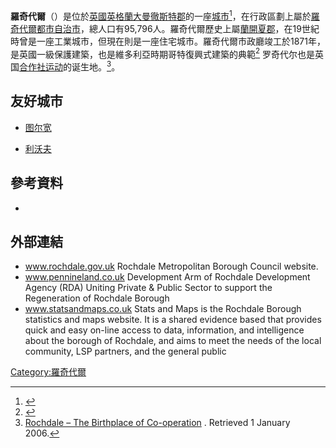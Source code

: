'''羅奇代爾'''（{{lang-en|Rochdale}}）是位於[[英國|英國]][[英格蘭|英格蘭]][[大曼徹斯特郡|大曼徹斯特郡]]的一座[[城市|城市]]<ref name="GM Gazetteer">{{cite web|url=http://www.gmcro.co.uk/Guides/Gazeteer/gazzo2r.htm|title=Greater Manchester Gazetteer|publisher=Greater Manchester County Record Office|accessdate=9 July 2007|at=Places names – O to R|archivedate=2011年7月18日|archiveurl=https://web.archive.org/web/20110718144358/http://www.gmcro.co.uk/Guides/Gazeteer/gazzo2r.htm|deadurl=yes}}</ref>，在行政區劃上屬於[[羅奇代爾都市自治市|羅奇代爾都市自治市]]，總人口有95,796人。羅奇代爾歷史上屬[[蘭開夏郡|蘭開夏郡]]，在19世紀時曾是一座工業城市，但現在則是一座住宅城市。羅奇代爾市政廳竣工於1871年，是英國一級保護建築，也是維多利亞時期哥特復興式建築的典範<ref name=NP>{{Cite book| last = Cunningham| first = C | authorlink = | title = Victorian & Edwardian Town Halls | year = 1981 | publisher = Routeledge | location = London | id = }}</ref> 罗奇代尔也是英国[[罗虚戴尔原则|合作社运动]]的诞生地。<ref>[http://manchesterhistory.net/rochdale.html Rochdale – The Birthplace of Co-operation] {{Wayback|url=http://manchesterhistory.net/rochdale.html |date=20160305014126 }}. Retrieved 1 January 2006.</ref>。

==友好城市==
* {{FRA}} [[图尔宽|图尔宽]]
* {{UKR}} [[利沃夫|利沃夫]]

==參考資料==
{{Reflist}}
* {{Cite book|first=Robert |last=Nicholls |title=Curiosities of Greater Manchester |publisher=Sutton Publishing |year=2004 |isbn=0-7509-3661-4}}
==外部連結==
{{Commons category|Rochdale}}
* [https://web.archive.org/web/20110902050835/http://www.rochdale.gov.uk/ www.rochdale.gov.uk] Rochdale Metropolitan Borough Council website.
* [https://web.archive.org/web/20090723081438/http://www.pennineland.co.uk/ www.pennineland.co.uk] Development Arm of Rochdale Development Agency (RDA) Uniting Private & Public Sector to support the Regeneration of Rochdale Borough
* [https://web.archive.org/web/20120314213134/http://www.statsandmaps.co.uk/ www.statsandmaps.co.uk] Stats and Maps is the Rochdale Borough statistics and maps website. It is a shared evidence based that provides quick and easy on-line access to data, information, and intelligence about the borough of Rochdale, and aims to meet the needs of the local community, LSP partners, and the general public
{{Authority control}}

[[Category:羅奇代爾|Category:羅奇代爾]]